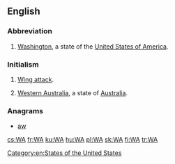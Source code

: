 {{also|wa|wā|wá|wǎ|wà|WA|W.A.|W. A.}}
==English==

===Abbreviation===
{{rfc-header|Abbreviation}}
{{head|en|abbreviation}}

# {{label|en|US}} [[Washington]], a state of the [[United States of America]].

===Initialism===
{{rfc-header|Initialism}}
{{head|en|initialism}}

# {{label|en|netball}} [[wing attack|Wing attack]].
# [[Western Australia]], a state of [[Australia]].

===Anagrams===
* [[aw#English|aw]]

[[Category:en:States of the United States]]

[[cs:WA]]
[[fr:WA]]
[[ku:WA]]
[[hu:WA]]
[[pl:WA]]
[[sk:WA]]
[[fi:WA]]
[[tr:WA]]